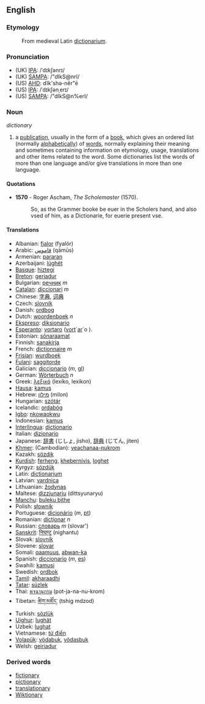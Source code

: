 ==English==
===Etymology===

:From medieval Latin [[dictionarium]]. 

=== Pronunciation ===
*(UK) [[w:IPA|IPA]]: /ˈdɪkʃənrɪ/
*(UK) [[w:SAMPA|SAMPA]]: /"dIkS@nrI/
*(US) [[w:AHD|AHD]]: dĭk'shə-nĕr"ē
*(US) [[w:IPA|IPA]]: /ˈdɪkʃənˌerɪ/
*(US) [[w:SAMPA|SAMPA]]: /"dIkS@n%erI/

=== Noun ===
''dictionary''

# a [[publication]], usually in the form of a [[book]], which gives an ordered list (normally [[alphabetical]]ly) of [[word]]s, normally explaining their meaning and sometimes containing information on etymology, usage, translations and other items related to the word. Some dictionaries list the words of more than one language and/or give translations in more than one language.

====Quotations====
*'''1570''' - Roger Ascham, ''The Scholemaster'' (1570).
*:So, as the Grammer booke be euer in the Scholers hand, and also vsed of him, as a Dictionarie, for euerie present vse.

==== Translations ====
*Albanian: [[fjalor]] (fyalór)
*Arabic: [[قاموس]] (qāmūs)
*Armenian: [[pararan]]
*Azerbaijani: [[lüghët]]
*[[Basque]]: [[hiztegi]]
*[[Breton]]: [[geriadur]]
*Bulgarian: [[речник]] ''m''
*[[Catalan]]: [[diccionari]] ''m''
*Chinese: [[字典]], [[词典]]
*Czech: [[slovník]]
*Danish: [[ordbog]]
*Dutch: [[woordenboek]] ''n''
*[[Ekspreso]]: [[diksionario]]
*[[Esperanto]]: [[vortaro]] ([[vorto|vort]]´[[aro|ar]]´o ).
*Estonian: [[sõnaraamat]]
*Finnish: [[sanakirja]]
*French: [[dictionnaire]] ''m''
*[[Frisian]]: [[wurdboek]]
*[[Fulani]]: [[saggitorde]]
*Galician: [[diccionario]] (''m'', [[:gl:diccionario|gl]])
*German: [[Wörterbuch]] ''n''
*Greek: [[λεξικό]] (lexiko, lexikon)
*[[Hausa]]: [[kamus]]
*Hebrew: [[מילון]] (milon)
*Hungarian: [[szótár]]
*Icelandic: [[ordabóg]]
*[[Igbo]]: [[nkowaokwu]]
*Indonesian: [[kamus]]
*[[Interlingua]]: [[dictionario]]
*Italian: [[dizionario]]
*Japanese: [[辞書]] (じしょ, jisho), [[辞典]] (じてん, jiten)
*[[Khmer]]: (Cambodian): [[veachanaa-nukrom]]
*Kazakh: [[sözdik]]
*[[Kurdish]]: [[ferheng]], [[khebernivis]], [[loghet]]
*Kyrgyz: [[sözdük]]
*Latin: [[dictionarium]]
*Latvian: [[vardnica]]
*Lithuanian: [[žodynas]]
*Maltese: [[dizzjunarju]] (dittsyunaryu)
*[[Manchu]]: [[buleku bithe]]
*Polish: [[słownik]]
*Portuguese: [[dicionário]] (''m'', [[:pt:dicionário|pt]]) 
*Romanian: [[dicţionar]] ''n''
*Russian: [[словарь]] ''m'' (slovar')
*[[Sanskrit]]: [[निघण्टु]] (nighantu)
*Slovak: [[slovník]]
*Slovene: [[slovar]]
*Somali: [[qaamuus]], [[abwan-ka]]
*Spanish: [[diccionario]] (''m'', [[:es:diccionario|es]])
*Swahili: [[kamusi]]
*Swedish: [[ordbok]]
*[[Tamil]]: [[akharaadhi]]
*[[Tatar]]: [[süzlek]]
*Thai: [[พจนานุกรม]] (pot-ja-na-nu-krom)
*Tibetan: [[ཚིག་མཛོད་]] (tshig mdzod)
*Turkish: [[sözlük]]
*[[Uighur]]: [[lughät]]
*Uzbek: [[lughat]]
*Vietnamese: [[từ điển]]
*[[Volapük]]: [[vödabuk]],  [[vödasbuk]]
*Welsh: [[geiriadur]]

=== Derived words ===
*[[fictionary]]
*[[pictionary]]
*[[translationary]]
*[[Wiktionary]]